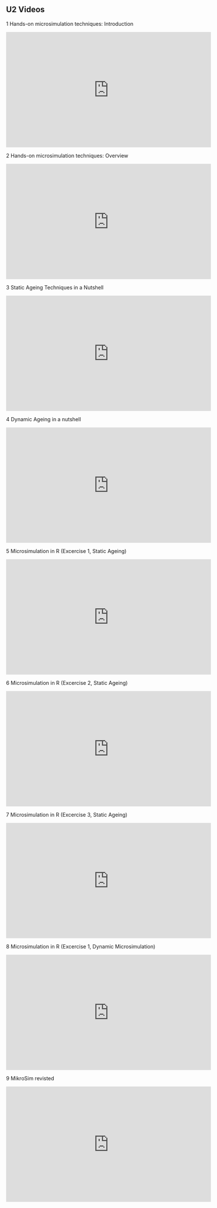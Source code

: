## U2 Videos {.unnumbered}

1 Hands-on microsimulation techniques: Introduction

<iframe width="560" height="315" src="https://www.youtube.com/embed/Mi_xNJSoZ-Y?si=6dSVwj5HhUbANx_q" title="YouTube video player" frameborder="0" allow="accelerometer; autoplay; clipboard-write; encrypted-media; gyroscope; picture-in-picture; web-share" allowfullscreen></iframe>

2 Hands-on microsimulation techniques: Overview

<iframe width="560" height="315" src="https://www.youtube.com/embed/sAIccBHIVF8?si=DPjTJ-7kENE7ABWo" title="YouTube video player" frameborder="0" allow="accelerometer; autoplay; clipboard-write; encrypted-media; gyroscope; picture-in-picture; web-share" allowfullscreen></iframe>

3 Static Ageing Techniques in a Nutshell 

<iframe width="560" height="315" src="https://www.youtube.com/embed/EvVOL7Kdfjs?si=8B_7Qfz8YKb3dxP1" title="YouTube video player" frameborder="0" allow="accelerometer; autoplay; clipboard-write; encrypted-media; gyroscope; picture-in-picture; web-share" allowfullscreen></iframe>

4 Dynamic Ageing in a nutshell

<iframe width="560" height="315" src="https://www.youtube.com/embed/nDXb3v-3-ms?si=cu8Q59tRDsivFqx9" title="YouTube video player" frameborder="0" allow="accelerometer; autoplay; clipboard-write; encrypted-media; gyroscope; picture-in-picture; web-share" allowfullscreen></iframe>

5 Microsimulation in R (Excercise 1, Static Ageing)

<iframe width="560" height="315" src="https://www.youtube.com/embed/s0dGfMDnQvY?si=437xliDNDkAVrT_U" title="YouTube video player" frameborder="0" allow="accelerometer; autoplay; clipboard-write; encrypted-media; gyroscope; picture-in-picture; web-share" allowfullscreen></iframe>

6 Microsimulation in R (Excercise 2, Static Ageing)

<iframe width="560" height="315" src="https://www.youtube.com/embed/jL918GzAs6k?si=FZKExto6X7YUtpGc" title="YouTube video player" frameborder="0" allow="accelerometer; autoplay; clipboard-write; encrypted-media; gyroscope; picture-in-picture; web-share" allowfullscreen></iframe>

7 Microsimulation in R (Excercise 3, Static Ageing)

<iframe width="560" height="315" src="https://www.youtube.com/embed/tqDYXup5ZPk?si=d51G24xxiLwJaQzN" title="YouTube video player" frameborder="0" allow="accelerometer; autoplay; clipboard-write; encrypted-media; gyroscope; picture-in-picture; web-share" allowfullscreen></iframe>

8 Microsimulation in R (Excercise 1, Dynamic Microsimulation)

<iframe width="560" height="315" src="https://www.youtube.com/embed/bfsjblkKJKo?si=zTumqxMp1sGm9YEe" title="YouTube video player" frameborder="0" allow="accelerometer; autoplay; clipboard-write; encrypted-media; gyroscope; picture-in-picture; web-share" allowfullscreen></iframe>

9 MikroSim revisted

<iframe width="560" height="315" src="https://www.youtube.com/embed/jd5GkD99ZPc?si=QBzQcvJvg4OQsjSl" title="YouTube video player" frameborder="0" allow="accelerometer; autoplay; clipboard-write; encrypted-media; gyroscope; picture-in-picture; web-share" allowfullscreen></iframe>